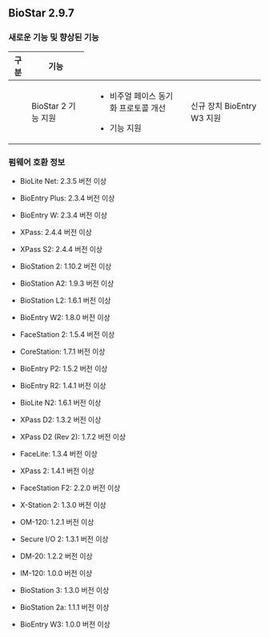 ## BioStar 2.9.7

### 새로운 기능 및 향상된 기능

<Table>
<Thead>

<Th>구분</Th>

<Th>기능</Th>

</Thead>
<Tbody>
<Row>

<Td><Cmd sid='common.general' /></Td>

<Td>BioStar 2 <Cmd sid='common.fingerprintLogin' /> 기능 지원</Td>

</Row>
<Row>

<Td><Cmd sid='common.gnb.user' /></Td>

<Td>

* 비주얼 페이스 동기화 프로토콜 개선

* <Cmd sid='device.info.storeVisualFaceImage' /> 기능 지원

</Td>

</Row>
<Row>

<Td><Cmd sid='common.gnb.device' /></Td>

<Td>신규 장치 BioEntry W3 지원</Td>

</Row>
</Tbody>
</Table>

### 펌웨어 호환 정보

* BioLite Net: 2.3.5 버전 이상

* BioEntry Plus: 2.3.4 버전 이상

* BioEntry W: 2.3.4 버전 이상

* XPass: 2.4.4 버전 이상

* XPass S2: 2.4.4 버전 이상

* BioStation 2: 1.10.2 버전 이상

* BioStation A2: 1.9.3 버전 이상

* BioStation L2: 1.6.1 버전 이상

* BioEntry W2: 1.8.0 버전 이상

* FaceStation 2: 1.5.4 버전 이상

* CoreStation: 1.7.1 버전 이상

* BioEntry P2: 1.5.2 버전 이상

* BioEntry R2: 1.4.1 버전 이상

* BioLite N2: 1.6.1 버전 이상

* XPass D2: 1.3.2 버전 이상

* XPass D2 (Rev 2): 1.7.2 버전 이상

* FaceLite: 1.3.4 버전 이상

* XPass 2: 1.4.1 버전 이상

* FaceStation F2: 2.2.0 버전 이상

* X-Station 2: 1.3.0 버전 이상

* OM-120: 1.2.1 버전 이상

* Secure I/O 2: 1.3.1 버전 이상

* DM-20: 1.2.2 버전 이상

* IM-120: 1.0.0 버전 이상

* BioStation 3: 1.3.0 버전 이상

* BioStation 2a: 1.1.1 버전 이상

* BioEntry W3: 1.0.0 버전 이상